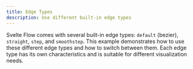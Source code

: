 ```yaml
---
title: Edge Types
description: Use different built-in edge types
---
```


Svelte Flow comes with several built-in edge types: `default` (bezier), `straight`, `step`, and `smoothstep`. This example demonstrates how to use these different edge types and how to switch between them. Each edge type has its own characteristics and is suitable for different visualization needs.

<RemoteCodeViewer route="examples/edges/edge-types" framework="svelte" />
